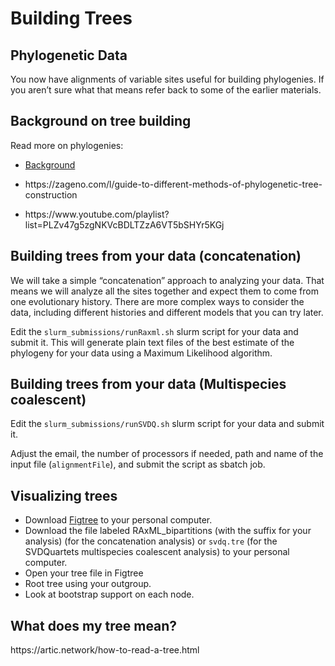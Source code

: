 # Building Trees

## Phylogenetic Data

You now have alignments of variable sites useful for building phylogenies.
If you aren't sure what that means refer back to some of the earlier materials.

## Background on tree building

Read more on phylogenies:

* [Background](https://www.ebi.ac.uk/training-beta/online/courses/introduction-to-phylogenetics/what-is-a-phylogeny/aspects-of-phylogenies/)

* https://zageno.com/l/guide-to-different-methods-of-phylogenetic-tree-construction

* https://www.youtube.com/playlist?list=PLZv47g5zgNKVcBDLTZzA6VT5bSHYr5KGj

## Building trees from your data (concatenation)

We will take a simple "concatenation" approach to analyzing your data.
That means we will analyze all the sites together and expect them to come from one evolutionary history.
There are more complex ways to consider the data, including different histories and different models that you can try later.

Edit the `slurm_submissions/runRaxml.sh` slurm script for your data and submit it.
This will generate plain text files of the best estimate of the phylogeny for your data using a Maximum Likelihood algorithm.

## Building trees from your data (Multispecies coalescent)

Edit the `slurm_submissions/runSVDQ.sh` slurm script for your data and submit it.

Adjust the email, the number of processors if needed, path and name of the input file (`alignmentFile`), and submit the script as sbatch job.

## Visualizing trees

* Download [Figtree](https://github.com/rambaut/figtree/releases) to your personal computer.
* Download the file labeled RAxML_bipartitions (with the suffix for your analysis) (for the concatenation analysis) or `svdq.tre` (for the SVDQuartets multispecies coalescent analysis) to your personal computer.
* Open your tree file in Figtree
* Root tree using your outgroup.
* Look at bootstrap support on each node.

## What does my tree mean?

https://artic.network/how-to-read-a-tree.html
